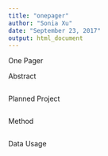 ```yaml
---
title: "onepager"
author: "Sonia Xu"
date: "September 23, 2017"
output: html_document
---
```


One Pager

Abstract
```r
```

Planned Project
```r
```

Method
```r
```

Data Usage
```r
```